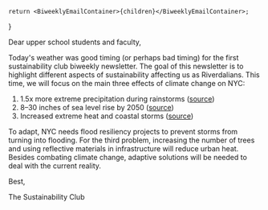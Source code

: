 	return <BiweeklyEmailContainer>{children}</BiweeklyEmailContainer>;
}

Dear upper school students and faculty,

  

Today's weather was good timing (or perhaps bad timing) for the first sustainability club  biweekly  newsletter. The goal of this  newsletter  is to highlight different aspects of sustainability affecting us as Riverdalians. This time, we will focus on the main three effects of climate change on NYC:

1.  1.5x more extreme precipitation during rainstorms ([source](https://comptroller.nyc.gov/services/for-the-public/nyc-climate-dashboard/overview/))
2.  8–30 inches of sea level rise by 2050 ([source](https://www.nyc.gov/assets/planning/download/pdf/plans-studies/climate-resiliency/resiliency-newsletter-11-sea-level-rise-in-nyc.pdf))
3.  Increased extreme heat and coastal storms ([source](https://comptroller.nyc.gov/services/for-the-public/nyc-climate-dashboard/overview/))

To adapt, NYC needs flood resiliency projects to prevent storms from turning into flooding. For the third problem, increasing the number of trees and using reflective materials in infrastructure will reduce urban heat. Besides combating climate change, adaptive solutions will be needed to deal with the current reality.

  

Best,

The Sustainability Club